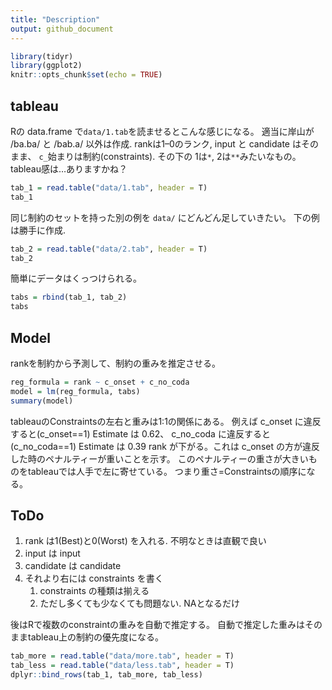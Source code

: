```yaml
---
title: "Description"
output: github_document
---
```


```r
library(tidyr)
library(ggplot2)
knitr::opts_chunk$set(echo = TRUE)
```

## tableau

Rの data.frame で`data/1.tab`を読ませるとこんな感じになる。
適当に岸山が /ba.ba/ と /bab.a/ 以外は作成.
rankは1--0のランク, input と candidate はそのまま、
`c_`始まりは制約(constraints). その下の 1は`*`, 2は`**`みたいなもの。
tableau感は...ありますかね？

```r
tab_1 = read.table("data/1.tab", header = T)
tab_1
```

同じ制約のセットを持った別の例を `data/` にどんどん足していきたい。
下の例は勝手に作成.

```r
tab_2 = read.table("data/2.tab", header = T)
tab_2
```

簡単にデータはくっつけられる。

```r
tabs = rbind(tab_1, tab_2)
tabs
```

## Model

rankを制約から予測して、制約の重みを推定させる。

```r
reg_formula = rank ~ c_onset + c_no_coda
model = lm(reg_formula, tabs)
summary(model)
```

tableauのConstraintsの左右と重みは1:1の関係にある。
例えば c_onset に違反すると(c_onset==1) Estimate は 0.62、
c_no_coda に違反すると(c_no_coda==1) Estimate は 0.39
rank が下がる。これは c_onset の方が違反した時のペナルティーが重いことを示す。
このペナルティーの重さが大きいものをtableauでは人手で左に寄せている。
つまり重さ=Constraintsの順序になる。

## ToDo

1. rank は1(Best)と0(Worst) を入れる. 不明なときは直観で良い
1. input は input
1. candidate は candidate
1. それより右には constraints を書く
    1. constraints の種類は揃える
    1. ただし多くても少なくても問題ない. NAとなるだけ
    
後はRで複数のconstraintの重みを自動で推定する。
自動で推定した重みはそのままtableau上の制約の優先度になる。

```r
tab_more = read.table("data/more.tab", header = T)
tab_less = read.table("data/less.tab", header = T)
dplyr::bind_rows(tab_1, tab_more, tab_less)
```

